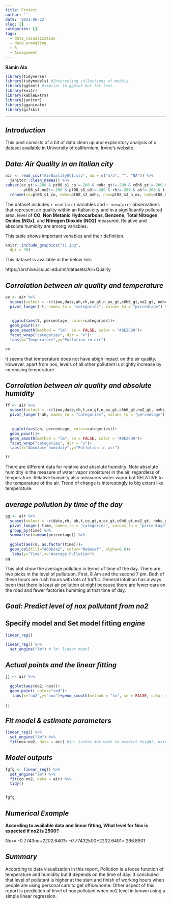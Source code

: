 ```yaml
---
title: Project
author: ''
date: '2021-06-22'
slug: []
categories: []
tags:
  - data_visualization
  - data_wrangling
  - R
  - Assignment
---
```


**Ramin Ala**

```r
library(tidyverse)
library(tidymodels) #Interesting collections of models.
library(ggtext) #similar to ggplot but for text.
library(knitr)
library(kableExtra) 
library(janitor)
library(gganimate)
library(gifski)
```

---

## *Introduction*

This post consists of a bit of data clean up and exploratory analysis of a dataset available in University of californium, Irvine's website. 


## *Data: Air Quality in an Italian city*

```r
air <- read_csv("AirQualityUCI.csv", na = c("n/a", "", "NA")) %>%
  janitor::clean_names() %>%
subset(co_gt!=-200 & pt08_s1_co!=-200 & nmhc_gt!=-200 & c6h6_gt!=-200 & pt08_s2_nmhc!=-200 & n_ox_gt!=-200 & pt08_s3_n_ox!=-200 & no2_gt!=-200 &
        pt08_s4_no2!=-200 & pt08_s5_o3!=-200 & rh!=-200 & ah!=-200 & t!=-200, select = -c(x16,x17))  %>%
  rename(co=pt08_s1_co, nmhc=pt08_s2_nmhc, nox=pt08_s3_n_ox, no2=pt08_s4_no2, o3=pt08_s5_o3)
```

The dataset includes `r ncol(air)` variables and `r nrow(air)` observations that represent air quality within an Italian city and in a significantly polluted area. level of **CO**, **Non Metanic Hydrocarbons**, **Benzene**, **Total Nitrogen Oxides (NOx)**, and **Nitrogen Dioxide (NO2)** measured. Relative and absolute humidity are among variables.

This table shows important variables and their definition.

```r
knitr::include_graphics("t1.jpg",
  dpi = 30)
```

This dataset is available in the below link:

https://archive.ics.uci.edu/ml/datasets/Air+Quality

## *Corrolation between air quality and temperature*


```r
ee <- air %>%
  subset(select = -c(time,date,ah,rh,co_gt,n_ox_gt,c6h6_gt,no2_gt, nmhc_gt)) %>%
  pivot_longer(-t, names_to = "categories", values_to = "percentage") %>%
  
  
   ggplot(aes(t, percentage, color=categories))+
  geom_point()+
  geom_smooth(method = "lm", se = FALSE, color = "#8E2C90")+
  facet_wrap("categories", dir = "v")+
  labs(x="Temperature",y="Pullotion in air")

ee
```

It seems that temperature does not have abigh impact on the air quality. However, apart from nox, levels of all other pollutant is slightly increase by increasing temperature.

## *Corrolation between air quality and absolute humidity*

```r
ff <- air %>%
  subset(select = -c(time,date,rh,t,co_gt,n_ox_gt,c6h6_gt,no2_gt, nmhc_gt)) %>%
  pivot_longer(-ah, names_to = "categories", values_to = "percentage") %>%
  
  
   ggplot(aes(ah, percentage, color=categories))+
  geom_point()+
  geom_smooth(method = "lm", se = FALSE, color = "#8E2C90")+
  facet_wrap("categories", dir = "v")+
  labs(x="Absolute humidity",y="Pullotion in air")

ff
```

There are different data for relative and absolute humidity. Note absolute humidity is the measure of water vapor (moisture) in the air, regardless of temperature. Relative humidity also measures water vapor but RELATIVE to the temperature of the air. Trend of change is interestingly to big extent like temperature.



## *average pollution by time of the day*



```r
gg <- air %>%
  subset(select = -c(date,rh, ah,t,co_gt,n_ox_gt,c6h6_gt,no2_gt, nmhc_gt)) %>%
  pivot_longer(-time, names_to = "categories", values_to = "percentage") %>%
  group_by(time) %>%
  summarise(m=mean(percentage)) %>%
  
  ggplot(aes(m, as.factor(time)))+
  geom_col(fill="#69b3a2", color="#e9ecef", alpha=0.6)+
   labs(y="Time",x="Average Pullotion")
gg
```


This plot show the average pollution in terms of time of the day. There are two picks in the level of pollutuon. First, 8 Am and the second 7 pm. Both of these hours are rush hours with lots of traffic. General intuition has always been that there is least air pollution at night because there are fewer cars on the road and fewer factories humming at that time of day.



## *Goal: Predict level of nox pollutant from no2*

## Specify model and Set model fitting *engine*

```r
linear_reg()

linear_reg() %>%
  set_engine("lm") # lm: linear model
```

## *Actual points and the linear fitting*

```r
jj <- air %>%
  
  ggplot(aes(no2, nox))+
  geom_point( color="red")+
   labs(x="no2",y="nox")+geom_smooth(method = "lm", se = FALSE, color = "#8E2C90")

jj
```

## *Fit model & estimate parameters*

```r
linear_reg() %>%
  set_engine("lm") %>%
  fit(nox~no2, data = air) #in: inches #we want to predict height, using width
```

## *Model outputs*



```r
fgfg <- linear_reg() %>%
  set_engine("lm") %>%
  fit(co~no2, data = air) %>%
  tidy()


fgfg
```


## *Numerical Example*
**According to available data and linear fitting, What level for Nox is expected if no2 is 2500?**

Nox= -0.7743*no+2202.6401= -0.7743*2500+2202.6401= 266.8901


## *Summary*

  According to data visualization in this report, Pollution is a loose function of temperature and humidity but it depends on the time of day. It concluded that level of pollutant is higher at the start and finish of working hours when people are using personal cars to get office/home. Other aspect of this report is prediction of level of nox pollutant when no2 level in known using a simple linear regression.

























